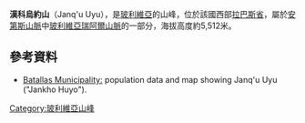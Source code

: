 {{Coord|16|3|0|S|68|19|16|W|display=title}}

'''漢科烏約山'''（Janq'u Uyu），是[[玻利維亞|玻利維亞]]的山峰，位於該國西部[[拉巴斯省_(玻利維亞)|拉巴斯省]]，屬於[[安第斯山脈|安第斯山脈]]中[[玻利維亞瑞阿爾山脈|玻利維亞瑞阿爾山脈]]的一部分，海拔高度約5,512米。

==參考資料==
* [https://web.archive.org/web/20140826160706/http://www.ine.gob.bo/publicaciones/visorPdf.aspx?Codigo=021203&tipo=1 Batallas Municipality:] population data and map showing Janq'u Uyu ("Jankho Huyo"). 

{{Bolivia-geo-stub}}
[[Category:玻利維亞山峰|Category:玻利維亞山峰]]